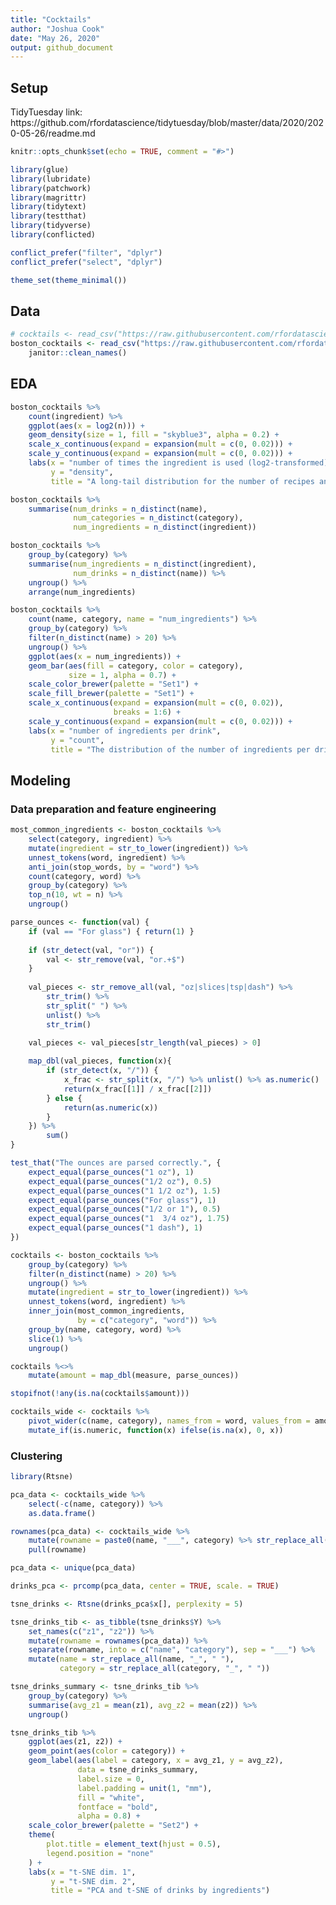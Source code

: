 ```yaml
---
title: "Cocktails"
author: "Joshua Cook"
date: "May 26, 2020"
output: github_document
---
```


## Setup

TidyTuesday link: https://github.com/rfordatascience/tidytuesday/blob/master/data/2020/2020-05-26/readme.md

```r
knitr::opts_chunk$set(echo = TRUE, comment = "#>")

library(glue)
library(lubridate)
library(patchwork)
library(magrittr)
library(tidytext)
library(testthat)
library(tidyverse)
library(conflicted)

conflict_prefer("filter", "dplyr")
conflict_prefer("select", "dplyr")

theme_set(theme_minimal())
```

## Data

```r
# cocktails <- read_csv("https://raw.githubusercontent.com/rfordatascience/tidytuesday/master/data/2020/2020-05-26/cocktails.csv")
boston_cocktails <- read_csv("https://raw.githubusercontent.com/rfordatascience/tidytuesday/master/data/2020/2020-05-26/boston_cocktails.csv") %>%
    janitor::clean_names()
```

## EDA

```r
boston_cocktails %>%
    count(ingredient) %>%
    ggplot(aes(x = log2(n))) +
    geom_density(size = 1, fill = "skyblue3", alpha = 0.2) +
    scale_x_continuous(expand = expansion(mult = c(0, 0.02))) +
    scale_y_continuous(expand = expansion(mult = c(0, 0.02))) +
    labs(x = "number of times the ingredient is used (log2-transformed)",
         y = "density",
         title = "A long-tail distribution for the number of recipes an ingredient is in") 
```

```r
boston_cocktails %>%
    summarise(num_drinks = n_distinct(name),
              num_categories = n_distinct(category),
              num_ingredients = n_distinct(ingredient))
```

```r
boston_cocktails %>%
    group_by(category) %>%
    summarise(num_ingredients = n_distinct(ingredient),
              num_drinks = n_distinct(name)) %>%
    ungroup() %>%
    arrange(num_ingredients)
```

```r
boston_cocktails %>%
    count(name, category, name = "num_ingredients") %>%
    group_by(category) %>%
    filter(n_distinct(name) > 20) %>%
    ungroup() %>%
    ggplot(aes(x = num_ingredients)) +
    geom_bar(aes(fill = category, color = category), 
             size = 1, alpha = 0.7) +
    scale_color_brewer(palette = "Set1") +
    scale_fill_brewer(palette = "Set1") +
    scale_x_continuous(expand = expansion(mult = c(0, 0.02)),
                       breaks = 1:6) +
    scale_y_continuous(expand = expansion(mult = c(0, 0.02))) +
    labs(x = "number of ingredients per drink",
         y = "count",
         title = "The distribution of the number of ingredients per drink") 
```

## Modeling

### Data preparation and feature engineering

```r
most_common_ingredients <- boston_cocktails %>%
    select(category, ingredient) %>%
    mutate(ingredient = str_to_lower(ingredient)) %>%
    unnest_tokens(word, ingredient) %>%
    anti_join(stop_words, by = "word") %>%
    count(category, word) %>%
    group_by(category) %>%
    top_n(10, wt = n) %>%
    ungroup()
```

```r
parse_ounces <- function(val) {
    if (val == "For glass") { return(1) }
    
    if (str_detect(val, "or")) {
        val <- str_remove(val, "or.+$")
    }
    
    val_pieces <- str_remove_all(val, "oz|slices|tsp|dash") %>% 
        str_trim() %>%
        str_split(" ") %>% 
        unlist() %>% 
        str_trim()
    
    val_pieces <- val_pieces[str_length(val_pieces) > 0]

    map_dbl(val_pieces, function(x){
        if (str_detect(x, "/")) {
            x_frac <- str_split(x, "/") %>% unlist() %>% as.numeric()
            return(x_frac[[1]] / x_frac[[2]])
        } else {
            return(as.numeric(x))
        }
    }) %>%
        sum()
}

test_that("The ounces are parsed correctly.", {
    expect_equal(parse_ounces("1 oz"), 1)
    expect_equal(parse_ounces("1/2 oz"), 0.5)
    expect_equal(parse_ounces("1 1/2 oz"), 1.5)
    expect_equal(parse_ounces("For glass"), 1)
    expect_equal(parse_ounces("1/2 or 1"), 0.5)
    expect_equal(parse_ounces("1  3/4 oz"), 1.75)
    expect_equal(parse_ounces("1 dash"), 1)
})
```

```r
cocktails <- boston_cocktails %>%
    group_by(category) %>%
    filter(n_distinct(name) > 20) %>%
    ungroup() %>%
    mutate(ingredient = str_to_lower(ingredient)) %>%
    unnest_tokens(word, ingredient) %>%
    inner_join(most_common_ingredients,
               by = c("category", "word")) %>%
    group_by(name, category, word) %>%
    slice(1) %>%
    ungroup()

cocktails %<>%
    mutate(amount = map_dbl(measure, parse_ounces))

stopifnot(!any(is.na(cocktails$amount)))
```

```r
cocktails_wide <- cocktails %>%
    pivot_wider(c(name, category), names_from = word, values_from = amount) %>%
    mutate_if(is.numeric, function(x) ifelse(is.na(x), 0, x))
```

### Clustering

```r
library(Rtsne)

pca_data <- cocktails_wide %>%
    select(-c(name, category)) %>%
    as.data.frame()

rownames(pca_data) <- cocktails_wide %>%
    mutate(rowname = paste0(name, "___", category) %>% str_replace_all(" ", "_")) %>%
    pull(rowname)

pca_data <- unique(pca_data)

drinks_pca <- prcomp(pca_data, center = TRUE, scale. = TRUE)

tsne_drinks <- Rtsne(drinks_pca$x[], perplexity = 5)

tsne_drinks_tib <- as_tibble(tsne_drinks$Y) %>%
    set_names(c("z1", "z2")) %>%
    mutate(rowname = rownames(pca_data)) %>%
    separate(rowname, into = c("name", "category"), sep = "___") %>%
    mutate(name = str_replace_all(name, "_", " "),
           category = str_replace_all(category, "_", " "))

tsne_drinks_summary <- tsne_drinks_tib %>%
    group_by(category) %>%
    summarise(avg_z1 = mean(z1), avg_z2 = mean(z2)) %>%
    ungroup()

tsne_drinks_tib %>%
    ggplot(aes(z1, z2)) +
    geom_point(aes(color = category)) +
    geom_label(aes(label = category, x = avg_z1, y = avg_z2),
               data = tsne_drinks_summary,
               label.size = 0, 
               label.padding = unit(1, "mm"),
               fill = "white", 
               fontface = "bold",
               alpha = 0.8) +
    scale_color_brewer(palette = "Set2") +
    theme(
        plot.title = element_text(hjust = 0.5),
        legend.position = "none"
    ) +
    labs(x = "t-SNE dim. 1",
         y = "t-SNE dim. 2",
         title = "PCA and t-SNE of drinks by ingredients")
```
